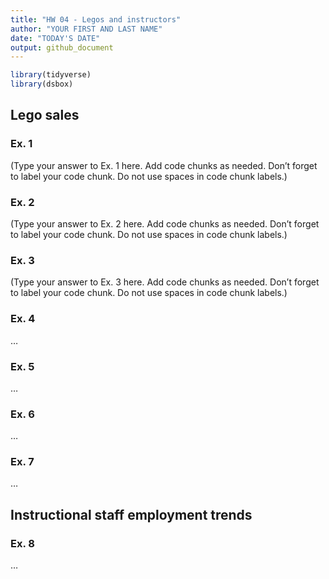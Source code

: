 ```yaml
---
title: "HW 04 - Legos and instructors"
author: "YOUR FIRST AND LAST NAME"
date: "TODAY'S DATE"
output: github_document
---
```


```r
library(tidyverse)
library(dsbox)
```

## Lego sales


### Ex. 1

(Type your answer to Ex. 1 here. Add code chunks as needed. Don't forget 
to label your code chunk. Do not use spaces in code chunk labels.)

### Ex. 2

(Type your answer to Ex. 2 here. Add code chunks as needed. Don't forget 
to label your code chunk. Do not use spaces in code chunk labels.)

### Ex. 3

(Type your answer to Ex. 3 here. Add code chunks as needed. Don't forget 
to label your code chunk. Do not use spaces in code chunk labels.)

### Ex. 4

...

### Ex. 5

...

### Ex. 6

...

### Ex. 7

...

## Instructional staff employment trends

### Ex. 8

...
